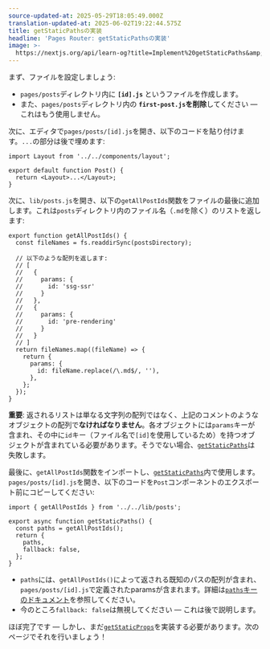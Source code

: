 ```yaml
---
source-updated-at: 2025-05-29T18:05:49.000Z
translation-updated-at: 2025-06-02T19:22:44.575Z
title: getStaticPathsの実装
headline: 'Pages Router: getStaticPathsの実装'
image: >-
  https://nextjs.org/api/learn-og?title=Implement%20getStaticPaths&amp;chapter=31
---
```


まず、ファイルを設定しましょう:

*   `pages/posts`ディレクトリ内に **`[id].js`** というファイルを作成します。
*   また、`pages/posts`ディレクトリ内の **`first-post.js`を削除**してください — これはもう使用しません。

次に、エディタで`pages/posts/[id].js`を開き、以下のコードを貼り付けます。`...`の部分は後で埋めます:

```
import Layout from '../../components/layout';
 
export default function Post() {
  return <Layout>...</Layout>;
}
```

次に、`lib/posts.js`を開き、以下の`getAllPostIds`関数をファイルの最後に追加します。これは`posts`ディレクトリ内のファイル名（`.md`を除く）のリストを返します:

```
export function getAllPostIds() {
  const fileNames = fs.readdirSync(postsDirectory);
 
  // 以下のような配列を返します:
  // [
  //   {
  //     params: {
  //       id: 'ssg-ssr'
  //     }
  //   },
  //   {
  //     params: {
  //       id: 'pre-rendering'
  //     }
  //   }
  // ]
  return fileNames.map((fileName) => {
    return {
      params: {
        id: fileName.replace(/\.md$/, ''),
      },
    };
  });
}
```

**重要**: 返されるリストは単なる文字列の配列ではなく、上記のコメントのようなオブジェクトの配列で**なければなりません**。各オブジェクトには`params`キーが含まれ、その中に`id`キー（ファイル名で`[id]`を使用しているため）を持つオブジェクトが含まれている必要があります。そうでない場合、[`getStaticPaths`](/docs/pages/building-your-application/data-fetching/get-static-paths)は失敗します。

最後に、`getAllPostIds`関数をインポートし、[`getStaticPaths`](/docs/pages/building-your-application/data-fetching/get-static-paths)内で使用します。`pages/posts/[id].js`を開き、以下のコードを`Post`コンポーネントのエクスポート前にコピーしてください:

```
import { getAllPostIds } from '../../lib/posts';
 
export async function getStaticPaths() {
  const paths = getAllPostIds();
  return {
    paths,
    fallback: false,
  };
}
```

*   `paths`には、`getAllPostIds()`によって返される既知のパスの配列が含まれ、`pages/posts/[id].js`で定義されたparamsが含まれます。詳細は[`paths`キーのドキュメント](/docs/pages/api-reference/functions/get-static-paths#paths)を参照してください。
*   今のところ`fallback: false`は無視してください — これは後で説明します。

ほぼ完了です — しかし、まだ[`getStaticProps`](/docs/pages/building-your-application/data-fetching/get-static-props)を実装する必要があります。次のページでそれを行いましょう！